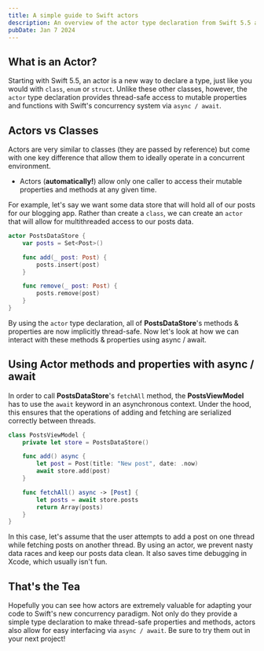 ```yaml
---
title: A simple guide to Swift actors
description: An overview of the actor type declaration from Swift 5.5 and how it works with Swift concurrency
pubDate: Jan 7 2024
---
```


## What is an Actor?

Starting with Swift 5.5, an actor is a new way to declare a type, just like you would with
`class`, `enum` or `struct`. Unlike these other classes, however, the `actor` type declaration
provides thread-safe access to mutable properties and functions with Swift's concurrency
system via `async / await`.

## Actors vs Classes

Actors are very similar to classes (they are passed by reference) but come with one key difference
that allow them to ideally operate in a concurrent environment.

- Actors (**automatically!**) allow only one caller to access their mutable properties and methods at any
  given time.

For example, let's say we want some data store that will hold all of our posts for our blogging app. Rather
than create a `class`, we can create an `actor` that will allow for multithreaded access to our posts data.

```swift
actor PostsDataStore {
    var posts = Set<Post>()

    func add(_ post: Post) {
        posts.insert(post)
    }

    func remove(_ post: Post) {
        posts.remove(post)
    }
}
```

By using the `actor` type declaration, all of **PostsDataStore**'s methods & properties are now implicitly thread-safe. Now
let's look at how we can interact with these methods & properties using async / await.

## Using Actor methods and properties with async / await

In order to call **PostsDataStore**'s `fetchAll` method, the **PostsViewModel** has to use the `await` keyword in an asynchronous
context. Under the hood, this ensures that the operations of adding and fetching are serialized correctly between threads.

```swift
class PostsViewModel {
    private let store = PostsDataStore()

    func add() async {
        let post = Post(title: "New post", date: .now)
        await store.add(post)
    }

    func fetchAll() async -> [Post] {
        let posts = await store.posts
        return Array(posts)
    }
}
```

In this case, let's assume that the user attempts to add a post on one thread while fetching posts on another thread. By using
an actor, we prevent nasty data races and keep our posts data clean. It also saves time debugging in Xcode, which usually isn't fun.

## That's the Tea

Hopefully you can see how actors are extremely valuable for adapting your code to Swift's new concurrency paradigm. Not only
do they provide a simple type declaration to make thread-safe properties and methods, actors also allow for easy interfacing
via `async / await`. Be sure to try them out in your next project!
